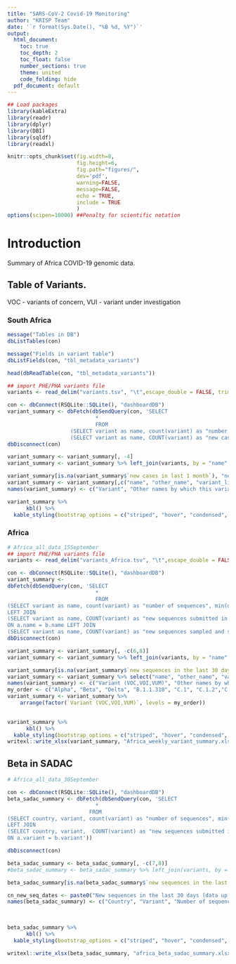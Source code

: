 ```yaml
---
title: "SARS-CoV-2 Covid-19 Monitoring"
author: "KRISP Team"
date: '`r format(Sys.Date(), "%B %d, %Y")`'
output:
  html_document:
    toc: true
    toc_depth: 2
    toc_float: false
    number_sections: true
    theme: united
    code_folding: hide
  pdf_document: default
---
```


```r
## Load packages
library(kableExtra)
library(readr)
library(dplyr)
library(DBI)
library(sqldf)
library(readxl)

knitr::opts_chunk$set(fig.width=8,
                      fig.height=6,
                      fig.path="figures/",
                      dev='pdf',
                      warning=FALSE,
                      message=FALSE,
                      echo = TRUE,
                      include = TRUE
                      )
options(scipen=10000) ##Penalty for scientific notation
```

# Introduction
Summary of Africa COVID-19 genomic data.

## Table of Variants.
VOC - variants of concern, VUI - variant under investigation


### South Africa

```r
message("Tables in DB")
dbListTables(con)

message("Fields in variant table")
dbListFields(con, "tbl_metadata_variants")

head(dbReadTable(con, "tbl_metadata_variants"))
```

```r
## import PHE/PHA variants file
variants <- read_delim("variants.tsv", "\t",escape_double = FALSE, trim_ws = TRUE)

con <- dbConnect(RSQLite::SQLite(), "dashboardDB")
variant_summary <- dbFetch(dbSendQuery(con, 'SELECT 
                            * 
                            FROM 
                    (SELECT variant as name, count(variant) as "number of cases", min(date) as "first case" FROM tbl_metadata_variants GROUP BY name) as a  LEFT JOIN 
                    (SELECT variant as name, COUNT(variant) as "new cases in last 1 month" FROM tbl_metadata_variants  WHERE date_submitted >= week GROUP BY name) as b ON a.name = b.name'))
dbDisconnect(con)

variant_summary <- variant_summary[, -4] 
variant_summary <- variant_summary %>% left_join(variants, by = "name" )

variant_summary[is.na(variant_summary$`new cases in last 1 month`), "new cases in last 1 month"] <- 0
variant_summary <- variant_summary[,c("name", "other_name", "variant_lineages" ,"first case", "number of cases", "new cases in last 1 month")]
names(variant_summary) <- c("Variant", "Other names by which this variant may be known", "Lineage/sub-lineages" ,"Date of first case", "Total confirmed (sequences at GISAID)", "New cases in last 1 month")

variant_summary %>% 
      kbl() %>%
  kable_styling(bootstrap_options = c("striped", "hover", "condensed", "responsive"), full_width = TRUE)
```


### Africa

```r
# Africa_all_data_15September
## import PHE/PHA variants file
variants <- read_delim("variants_Africa.tsv", "\t",escape_double = FALSE, trim_ws = TRUE)

con <- dbConnect(RSQLite::SQLite(), "dashboardDB")
variant_summary <- 
dbFetch(dbSendQuery(con, 'SELECT 
                            * 
                            FROM 
(SELECT variant as name, count(variant) as "number of sequences", min(date) as "date of first sequence", max(date) as "date of last sequence", Cast ((JulianDay() - JulianDay(max(date))) As Integer) AS "No of days since last sampling" FROM tbl_metadata_Africa GROUP BY name) as a  
LEFT JOIN 
(SELECT variant as name, COUNT(variant) as "new sequences submitted in the last 30 days" FROM tbl_metadata_Africa  WHERE date_submitted >= month GROUP BY name) as b 
ON a.name = b.name LEFT JOIN 
(SELECT variant as name, COUNT(variant) as "new sequences sampled and submitted in the last 30 days" FROM tbl_metadata_Africa  WHERE date_submitted >= month AND date >= month GROUP BY name) as c on a.name = c.name'))
dbDisconnect(con)

variant_summary <- variant_summary[, -c(6,8)] 
variant_summary <- variant_summary %>% left_join(variants, by = "name" )

variant_summary[is.na(variant_summary$`new sequences in the last 30 days`), "new sequences in the last 30 days"] <- 0
variant_summary <- variant_summary %>% select("name", "other_name", "variant_lineages","number of sequences","new sequences submitted in the last 30 days","new sequences sampled and submitted in the last 30 days", "date of first sequence","date of last sequence", "No of days since last sampling")
names(variant_summary) <- c("Variant (VOC,VOI,VUM)", "Other names by which this variant may be known", "Lineage/sub-lineages","Number of sequences","Sequences submitted in the last 30 days (data up to 2021-10-14)", "new sequences sampled and submitted in the last 30 days (data up to 2021-10-14)", "date of first sequence","date of last sequence", "No of days since last sampling")
my_order <- c("Alpha", "Beta", "Delta", "B.1.1.318", "C.1", "C.1.2","C.36.3", "Eta")
variant_summary <- variant_summary %>% 
    arrange(factor(`Variant (VOC,VOI,VUM)`, levels = my_order))  
 

variant_summary %>% 
      kbl() %>%
  kable_styling(bootstrap_options = c("striped", "hover", "condensed", "responsive"), full_width = TRUE)
writexl::write_xlsx(variant_summary, "Africa_weekly_variant_summary.xlsx")

```


## Beta in SADAC

```r
# Africa_all_data_30September

con <- dbConnect(RSQLite::SQLite(), "dashboardDB")
beta_sadac_summary <- dbFetch(dbSendQuery(con, 'SELECT 
                            * 
                          FROM 
(SELECT country, variant, count(variant) as "number of sequences", min(date) as "date of first sequence", max(date) as "date of last sequence", Cast ((JulianDay() - JulianDay(max(date))) As Integer) AS "No of days since last sampling" FROM tbl_metadata_Africa WHERE sadac == 1 AND variant == "Beta"  GROUP BY variant, country) as a  
LEFT JOIN 
(SELECT country, variant,  COUNT(variant) as "new sequences submitted in the last 30 days" FROM tbl_metadata_Africa  WHERE date_submitted >= month AND sadac == 1 AND variant == "Beta"  GROUP BY country, variant) as b 
ON a.variant = b.variant'))

dbDisconnect(con)

beta_sadac_summary <- beta_sadac_summary[, -c(7,8)] 
#beta_sadac_summary <- beta_sadac_summary %>% left_join(variants, by = "name" )

beta_sadac_summary[is.na(beta_sadac_summary$`new sequences in the last 30 days`), "new sequences in the last 30 days"] <- 0

cn_new_seq_dates <- paste0("New sequences in the last 30 days (data up to",Sys.Date(),")")
names(beta_sadac_summary) <- c("Country", "Variant", "Number of sequences", "Date of first sequence", "Date of last sequence", "No of days since last sampling", cn_new_seq_dates)
  
 

beta_sadac_summary %>% 
      kbl() %>%
  kable_styling(bootstrap_options = c("striped", "hover", "condensed", "responsive"), full_width = TRUE)

writexl::write_xlsx(beta_sadac_summary, "africa_beta_sadac_summary.xlsx")

```
```r

```


